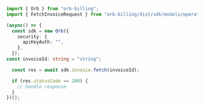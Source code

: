 ```typescript Fetch.ts
import { Orb } from "orb-billing";
import { FetchInvoiceRequest } from "orb-billing/dist/sdk/models/operations";

(async() => {
  const sdk = new Orb({
    security: {
      apiKeyAuth: "",
    },
  });
const invoiceId: string = "string";

  const res = await sdk.invoice.fetch(invoiceId);

  if (res.statusCode == 200) {
    // handle response
  }
})();
```

